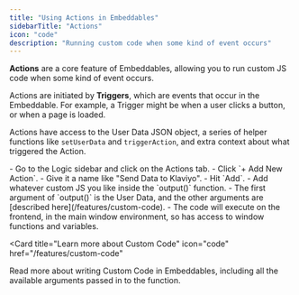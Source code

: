 ```yaml
---
title: "Using Actions in Embeddables"
sidebarTitle: "Actions"
icon: "code"
description: "Running custom code when some kind of event occurs"
---
```


**Actions** are a core feature of Embeddables, allowing you to run custom JS code when some kind of event occurs.

Actions are initiated by **Triggers**, which are events that occur in the Embeddable. For example, a Trigger might be when a user clicks a button, or when a page is loaded.

Actions have access to the User Data JSON object, a series of helper functions like `setUserData` and `triggerAction`, and extra context about what triggered the Action.

<Steps>
  <Step title="Create a custom code Action">
    - Go to the Logic sidebar and click on the Actions tab.
    - Click `+ Add New Action`.
    - Give it a name like "Send Data to Klaviyo".
    - Hit `Add`.
  </Step>
  <Step title="Write your custom code">
    - Add whatever custom JS you like inside the `output()` function.
    - The first argument of `output()` is the User Data, and the other arguments
      are [described here](/features/custom-code).
    - The code will execute on the frontend, in the main window environment,
      so has access to window functions and variables.
  </Step>

</Steps>

<Card
  title="Learn more about Custom Code"
  icon="code"
  href="/features/custom-code"
>
  Read more about writing Custom Code in Embeddables, including all the
  available arguments passed in to the function.
</Card>
